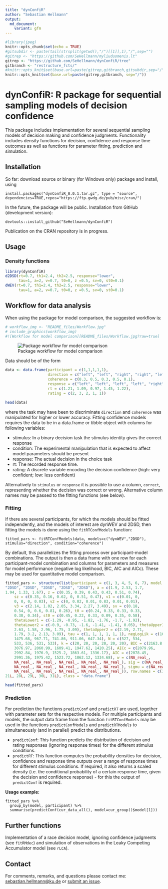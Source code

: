 ```yaml
---
title: "dynConfiR"
author: "Sebastian Hellmann"
output:
  md_document:
    variant: gfm
---
```


```r
#library(jpeg)
knitr::opts_chunk$set(echo = TRUE)
#gitsubdir <- paste(tail(strsplit(getwd(),"/")[[1]],1),"/",sep="")
#gitrep <- "https://github.com/SeHellmann/myliuduomenis.lt"
gitrep <- "https://github.com/SeHellmann/dynConfiR/tree"
gitbranch <- "restructure_fcts/"
#knitr::opts_knit$set(base.url=paste(gitrep,gitbranch,gitsubdir,sep="/"))
knitr::opts_knit$set(base.url=paste(gitrep,gitbranch, sep="/"))
```

# dynConfiR: R package for sequential sampling models of decision confidence

This package includes implementation for several sequential sampling models of decision making and confidence judgments. Functionality includes density functions for decision, confidence and response time outcomes as well as functions for parameter fitting, prediction and simulation.

## Installation

So far: download source or binary (for Windows only) package and install, using

    install.packages("dynConfiR_0.0.1.tar.gz", type = "source", dependencies=TRUE,repos="https://ftp.gwdg.de/pub/misc/cran/")

In the future, the package will be public. Installation from GitHub (development version):

    devtools::install_github("SeHellmann/dynConfiR")

Publication on the CRAN repository is in progress.

## Usage

### Density functions

```r
library(dynConfiR)
d2DSD(rt=0.7, th1=2.4, th2=2.5, response="lower", 
      tau=1, a=2, v=0.7, t0=0, z =0.5, sv=0, st0=0.1)
dWEV(rt=0.7, th1=2.4, th2=2.5, response="lower", 
      tau=1, a=2, v=0.7, t0=0, z =0.5, sv=0, st0=0.1)

```

## Workflow for data analysis

When using the package for model comparison, the suggested workflow is:

```r
# workflow_img <- "README_files/Workflow.jpg"
# include_graphics(workflow_img)
#![Workflow for model comparison][README_files/Workflow.jpg?raw=true]
```

![Package workflow for model comparison](README_files/Workflow.jpg)

Data should be of the form

```r
data <- data.frame(participant = c(1,1,1,1,1),
                   direction = c("left", "left", "right", "right", "left"),
                   coherence = c(0.3, 0.5, 0.3, 0.5, 0.1),
                   response = c("left", "left", "left", "left", "right"),
                   rt = c(1.21, 1.09, 0.97, 1.45, 1.22),
                   rating = c(2, 3, 2, 1, 1))
```

```r
head(data)
```

where the task may have been to discriminate `direction` and `coherence` was manipulated for higher or lower accuracy. Fitting confidence models requires the data to be in a data.frame or tibble object with columns for following variables:

-   stimulus: In a binary decision task the stimulus identity gives the correct response
-   condition: The experimental manipulation that is expected to affect model parameters should be present
-   response: The actual decision in the choice task
-   rt: The recorded response time.
-   rating: A discrete variable encoding the decision confidence (high: very confident; low: less confident)

Alternatively to `stimulus` or `response` it is possible to use a column, `correct`, representing whether the decision was correct or wrong. Alternative column names may be passed to the fitting functions (see below).

### Fitting

If there are several participants, for which the models should be fitted independently, and the models of interest are dynWEV and 2DSD, then fitting the models is done using the `fitRTConfModels` function:

    fitted_pars <- fitRTConfModels(data, models=c("dynWEV","2DSD"), stimulus="direction", condition="coherence")

By default, this parallelizes the fitting process over participant-model combinations. The output is then a data frame with one row for each participant-model combination and columns for parameters and measures for model performance (negative log likelihood, BIC, AIC and AICc). These may be used for quantitative model comparison.

```r
fitted_pars <- structure(list(participant = c(1, 3, 4, 5, 6, 7), model = c("2DSD", 
"2DSD", "2DSD", "2DSD", "2DSD", "2DSD"), a = c(1.9, 2.53, 1.7, 
1.94, 1.33, 1.67), z = c(0.35, 0.39, 0.43, 0.43, 0.51, 0.74), 
    sz = c(0.35, 0.16, 0.62, 0, 0.51, 0.47), v1 = c(0.01, 0, 
    0, 0, 0, 0.03), v2 = c(0, 0.02, 0.01, 0.83, 0.01, 0.01), 
    v3 = c(2.14, 1.02, 2.05, 3.34, 2.27, 3.49), sv = c(0.18, 
    0.54, 0, 0.6, 0.81, 0.26), t0 = c(0.24, 0.33, 0.33, 0.33, 
    0.38, 0.34), st0 = c(0.45, 0.22, 0.33, 0.09, 0.35, 0.58), 
    thetaLower1 = c(-1.29, -0.95, -1.82, -1.76, -1.7, -1.92), 
    thetaLower2 = c(-0.9, -0.73, -1.6, -1.41, -1.41, 0.05), thetaUpper1 = c(2.15, 
    2.63, 1.58, 2.96, 1.75, 3.09), thetaUpper2 = c(2.19, 2.71, 
    1.79, 3.2, 2.13, 3.09), tau = c(1, 1, 1, 1, 1, 1), negLogLik = c(1019.23, 
    1475.68, 967.71, 741.86, 911.06, 647.34), N = c(527, 534, 
    533, 536, 531, 533), k = c(20, 20, 20, 20, 20, 20), BIC = c(2163.8, 
    3076.97, 2060.99, 1609.41, 1947.62, 1420.25), AICc = c(2079.96, 
    2992.84, 1976.9, 1525.2, 1863.61, 1336.17), AIC = c(2078.45, 
    2991.36, 1975.42, 1523.72, 1862.12, 1334.68), w = c(NA_real_, 
    NA_real_, NA_real_, NA_real_, NA_real_, NA_real_), sig = c(NA_real_, 
    NA_real_, NA_real_, NA_real_, NA_real_, NA_real_), sigmu = c(NA_real_, 
    NA_real_, NA_real_, NA_real_, NA_real_, NA_real_)), row.names = c(1L, 
21L, 28L, 29L, 30L, 31L), class = "data.frame")
```

```r
head(fitted_pars)
```

### Prediction

For prediction the functions `predictConf` and `predictRT` are used, together with parameter sets for the respective models. For multiple participants and models, the output data frame from the function `fitRTConfModels` may be used in the functions `predictConfModels` and `predictRTModels` to simultaneously (and in parallel) predict the distributions.

-   `predictConf`: This function predicts the distribution of decision and rating responses (ignoring response times) for the different stimulus conditions.
-   `predictRT`: This function computes the probability densities for decision, confidence and response time outputs over a range of response times for different stimulus conditions. If required, it also returns a scaled density (i.e. the conditional probability of a certain response time, given the decision and confidence response) - for this the output of `predictConf` is required.

**Usage example:**

    fitted_pars %>% 
      group_by(model, participant) %>% 
      summarise(predictConf(cur_data_all(), model=cur_group()$model[1]))

## Further functions

Implementation of a race decision model, ignoring confidence judgments (see `fitRMdec`) and simulation of observations in the Leaky Competing Accumulator model (see `rLCA`).

## Contact

For comments, remarks, and questions please contact me: [sebastian.hellmann\@ku.de](mailto:sebastian.hellmann@ku.de) or [submit an issue](https://github.com/SeHellmann/dynConfiR/issues).

